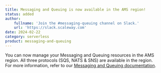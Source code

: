 ```yaml
---
title: Messaging and Queuing is now available in the AMS region!
status: added
author:
    fullname: 'Join the #messaging-queuing channel on Slack.'
    url: 'https://slack.scaleway.com'
date: 2024-02-22
category: serverless
product: messaging-and-queuing
---
```


You can now manage your Messaging and Queuing resources in the AMS region. All three protocols (SQS, NATS & SNS) are available in the region. For more information, refer to our [Messaging and Queuing documentation](/messaging/). 

